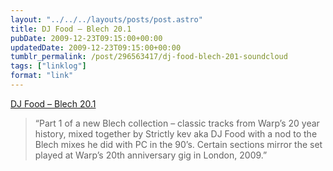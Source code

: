 ```yaml
---
layout: "../../../layouts/posts/post.astro"
title: DJ Food – Blech 20.1
pubDate: 2009-12-23T09:15:00+00:00
updatedDate: 2009-12-23T09:15:00+00:00
tumblr_permalink: /post/296563417/dj-food-blech-201-soundcloud
tags: ["linklog"]
format: "link"
---
```


[DJ Food &#8211; Blech 20.1][1]

> &ldquo;Part 1 of a new Blech collection &#8211; classic tracks from Warp&rsquo;s 20 year history, mixed together by Strictly kev aka DJ Food with a nod to the Blech mixes he did with PC in the 90&rsquo;s. Certain sections mirror the set played at Warp&rsquo;s 20th anniversary gig in London, 2009.&rdquo;

[1]: http://soundcloud.com/strictly/blech-20-1
